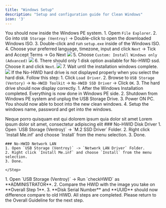 ```yaml
---
title: "Windows Setup"
description: "Setup and configuration guide for Clean Windows"
icon: '3'
---
```

<Note>You should now inside the Windows PE system.</Note>
<Steps>
  <Step title="Run & Install via Windows Installer ISO">
    1. Opem `File Explorer`.
    2. Go into `USB Storage (Ventroy)` -> Double-click to open the downloaded Windows ISO.
    3. Double-click and run `setup.exe` inside of the Windows ISO.
    4. Choose your preferred language, timezone, input and click `Next` -> Tick and Accept Terms -> Go Next
    <Frame><img src="/en/images/windows-setup0.png" /></Frame>
    5. Choose `Custom: Install Windows only (Advanced)`
    <Frame><img src="/en/images/windows-setup1.png" /></Frame>
    6. There should only 1 disk option available for No-HWID ssd. Choose it and click `Next`.
    <Frame><img src="/en/images/windows-setup2.png" /></Frame>
    7. Wait until the installation windows complete.
    <Frame><img src="/en/images/windows-setup3.png" /></Frame>
    <Warning>
      If the No-HWID hard drive is not displayed properly when you select the hard disk. Follow this step:
      1. Click `Load Driver`.
      2. Browse to `USB Storage (Ventory)` -> `No-HWID Toolkit` -> `No-HWID SSD Driver` -> Click `OK`.
      3. The hard drive should now display correctly.
    </Warning>
  </Step>
  <Step title="Boot into Windows">
    1. After the Windows Installation completed. Everything is now done in Windows PE side.
    2. Shutdown from Windows PE system and unplug the USB Storage Drive.
    3. Power ON PC. You should now able to boot into the new clean windows.
    4. Setup the windows name, password and get into the windows.
  </Step>
  <Step title=" Plug in again USB Storage (Ventroy)">

  </Step>
  <Step title="Install all required Driver & Basic Runtime">
    <CardGroup cols={2}>
    <Card title="VC Runtime All in One Pack" icon="download" href="https://www.ventoy.net/en/download.html">
      Neque porro quisquam est qui dolorem ipsum quia dolor sit amet
    </Card>
    <Card title="DirectX Runtime" icon="download" href="https://www.hirensbootcd.org/files/HBCD_PE_x64.iso">
      Lorem ipsum dolor sit amet, consectetur adipiscing elit
    </Card>
  </CardGroup>
    ### No-HWID Disk Driver
    1. Open `USB Storage (Ventroy)` -> `M.2 SSD Driver` Folder.
    2. Right click `Install Me.inf` and choose `Install` from the menu selection.
    3. Done.

    ### No-HWID Network LAN
    1. Open `USB Storage (Ventroy)` -> `Network LAN Driver` Folder.
    2. Right click `Install Me.inf` and choose `Install` from the menu selection.
    3. Done.

    </Step>
  <Step title="Check HWID Serials">
  1. Open `USB Storage (Ventroy)` -> Run `checkHWID` as **ADMINISTRATOR**.
  2. Compare the HWID with the image you take on **Overall Step 1**.
  3. **Disk Serial Number** and **UUID** should now difference compare to old HIWD.
</Step>
  <Step title="All step is now completed. You can now close the software.">
  </Step>
</Steps>
All steps are completed. Please return to the Overall Guideline for the next step.
<Card title="Return to Overall Guideline" color="ff0000" horizonal="true" href="/en/no-hwid-guide/no-hwid/overall-guide" icon="rotate-left">
</Card>